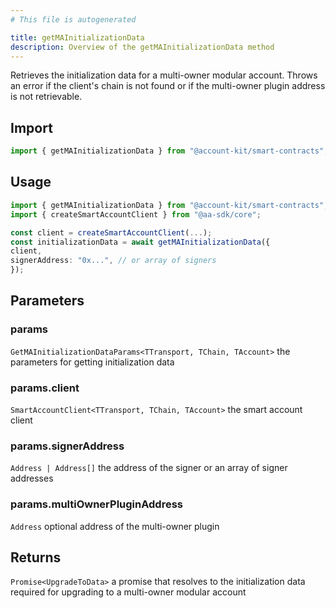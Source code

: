 ```yaml
---
# This file is autogenerated

title: getMAInitializationData
description: Overview of the getMAInitializationData method
---
```



Retrieves the initialization data for a multi-owner modular account. Throws an error if the client's chain is not found or if the multi-owner plugin address is not retrievable.

## Import

```ts
import { getMAInitializationData } from "@account-kit/smart-contracts";
```

## Usage

```ts
import { getMAInitializationData } from "@account-kit/smart-contracts";
import { createSmartAccountClient } from "@aa-sdk/core";

const client = createSmartAccountClient(...);
const initializationData = await getMAInitializationData({
client,
signerAddress: "0x...", // or array of signers
});
```

## Parameters

### params

`GetMAInitializationDataParams<TTransport, TChain, TAccount>`
the parameters for getting initialization data

### params.client

`SmartAccountClient<TTransport, TChain, TAccount>`
the smart account client

### params.signerAddress

`Address | Address[]`
the address of the signer or an array of signer addresses

### params.multiOwnerPluginAddress

`Address`
optional address of the multi-owner plugin

## Returns

`Promise<UpgradeToData>`
a promise that resolves to the initialization data required for upgrading to a multi-owner modular account

